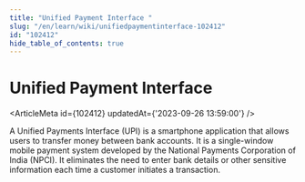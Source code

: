 ```yaml
---
title: "Unified Payment Interface "
slug: "/en/learn/wiki/unifiedpaymentinterface-102412"
id: "102412"
hide_table_of_contents: true
---
```



# Unified Payment Interface 

<ArticleMeta id={102412} updatedAt={'2023-09-26 13:59:00'} />
<div className='border-solid border-b border-t-0 my-4 border-[var(--ifm-color-gray-300)]' />

A Unified Payments Interface (UPI) is a smartphone application that allows users to transfer money between bank accounts. It is a single-window mobile payment system developed by the National Payments Corporation of India (NPCI). It eliminates the need to enter bank details or other sensitive information each time a customer initiates a transaction.
